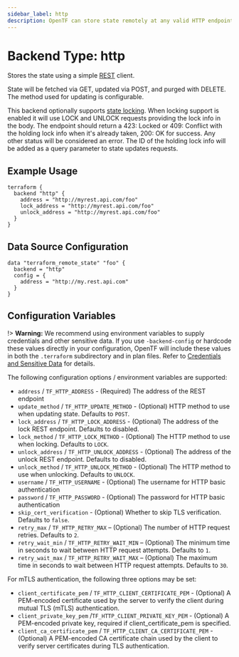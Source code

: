 ```yaml
---
sidebar_label: http
description: OpenTF can store state remotely at any valid HTTP endpoint.
---
```


# Backend Type: http

Stores the state using a simple [REST](https://en.wikipedia.org/wiki/Representational_state_transfer) client.

State will be fetched via GET, updated via POST, and purged with DELETE. The method used for updating is configurable.

This backend optionally supports [state locking](/opentf/language/state/locking). When locking
support is enabled it will use LOCK and UNLOCK requests providing the lock info in the body. The
endpoint should return a 423: Locked or 409: Conflict with the holding lock info when it's already
taken, 200: OK for success. Any other status will be considered an error. The ID of the holding lock
info will be added as a query parameter to state updates requests.

## Example Usage

```hcl
terraform {
  backend "http" {
    address = "http://myrest.api.com/foo"
    lock_address = "http://myrest.api.com/foo"
    unlock_address = "http://myrest.api.com/foo"
  }
}
```

## Data Source Configuration

```hcl
data "terraform_remote_state" "foo" {
  backend = "http"
  config = {
    address = "http://my.rest.api.com"
  }
}
```

## Configuration Variables

!> **Warning:**  We recommend using environment variables to supply credentials and other sensitive data. If you use `-backend-config` or hardcode these values directly in your configuration, OpenTF will include these values in both the `.terraform` subdirectory and in plan files. Refer to [Credentials and Sensitive Data](/opentf/language/settings/backends/configuration#credentials-and-sensitive-data) for details.

The following configuration options / environment variables are supported:

- `address` / `TF_HTTP_ADDRESS` - (Required) The address of the REST endpoint
- `update_method` / `TF_HTTP_UPDATE_METHOD` - (Optional) HTTP method to use
  when updating state. Defaults to `POST`.
- `lock_address` / `TF_HTTP_LOCK_ADDRESS` - (Optional) The address of the lock
  REST endpoint. Defaults to disabled.
- `lock_method` / `TF_HTTP_LOCK_METHOD` - (Optional) The HTTP method to use
  when locking. Defaults to `LOCK`.
- `unlock_address` / `TF_HTTP_UNLOCK_ADDRESS` - (Optional) The address of the
  unlock REST endpoint. Defaults to disabled.
- `unlock_method` / `TF_HTTP_UNLOCK_METHOD` - (Optional) The HTTP method to use
  when unlocking. Defaults to `UNLOCK`.
- `username` / `TF_HTTP_USERNAME` - (Optional) The username for HTTP basic
  authentication
- `password` / `TF_HTTP_PASSWORD` - (Optional) The password for HTTP basic
  authentication
- `skip_cert_verification` - (Optional) Whether to skip TLS verification.
  Defaults to `false`.
- `retry_max` / `TF_HTTP_RETRY_MAX` – (Optional) The number of HTTP request
  retries. Defaults to `2`.
- `retry_wait_min` / `TF_HTTP_RETRY_WAIT_MIN` – (Optional) The minimum time in
  seconds to wait between HTTP request attempts. Defaults to `1`.
- `retry_wait_max` / `TF_HTTP_RETRY_WAIT_MAX` – (Optional) The maximum time in
  seconds to wait between HTTP request attempts. Defaults to `30`.

For mTLS authentication, the following three options may be set:

- `client_certificate_pem` / `TF_HTTP_CLIENT_CERTIFICATE_PEM` - (Optional) A PEM-encoded certificate used by the server to verify the client during mutual TLS (mTLS) authentication.
- `client_private_key_pem` /`TF_HTTP_CLIENT_PRIVATE_KEY_PEM` - (Optional) A PEM-encoded private key, required if client_certificate_pem is specified.
- `client_ca_certificate_pem` / `TF_HTTP_CLIENT_CA_CERTIFICATE_PEM` - (Optional) A PEM-encoded CA certificate chain used by the client to verify server certificates during TLS authentication.
